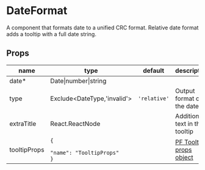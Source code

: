 
# DateFormat
A component that formats date to a unified CRC format.
Relative date format adds a tooltip with a full date string.
<ExampleComponent source="DateFormat/data-types.js" name="data types.js" /><ExampleComponent source="DateFormat/date-formats.js" name="date formats.js" /><ExampleComponent source="DateFormat/extra-title.js" name="extra title.js" /><ExampleComponent source="DateFormat/tooltip-props.js" name="tooltip props.js" />

## Props

|name|type|default|description|
|----|----|-------|-----------|
|date&#42;|Date&#124;number&#124;string|||
|type|Exclude&lt;DateType,'invalid'&gt;|`'relative'`|Output format of the date|
|extraTitle|React.ReactNode||Additional text in the tooltip|
|tooltipProps|<code>&#123;<br/><span className="default-prop-spacer"></span><span className="default-prop-spacer"></span><span className="default-prop-spacer"></span> "name": "TooltipProps"<br />&#125;</code>||<a target="_blank" href="https://www.patternfly.org/v4/components/tooltip/#props">PF Tooltip props object</a>|



